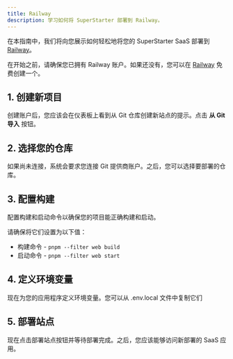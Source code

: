 ```yaml
---
title: Railway
description: 学习如何将 SuperStarter 部署到 Railway。
---
```


在本指南中，我们将向您展示如何轻松地将您的 SuperStarter SaaS 部署到 [Railway](https://railway.app/)。

在开始之前，请确保您已拥有 Railway 账户。如果还没有，您可以在 [Railway](https://railway.app/signup) 免费创建一个。

## 1. 创建新项目
创建账户后，您应该会在仪表板上看到从 Git 仓库创建新站点的提示。点击 **从 Git 导入** 按钮。

## 2. 选择您的仓库
如果尚未连接，系统会要求您连接 Git 提供商账户。之后，您可以选择要部署的仓库。

## 3. 配置构建
配置构建和启动命令以确保您的项目能正确构建和启动。

请确保将它们设置为以下值：
- 构建命令 - `pnpm --filter web build`
- 启动命令 - `pnpm --filter web start`

## 4. 定义环境变量
现在为您的应用程序定义环境变量。您可以从 .env.local 文件中复制它们

## 5. 部署站点
现在点击部署站点按钮并等待部署完成。之后，您应该能够访问新部署的 SaaS 应用。

